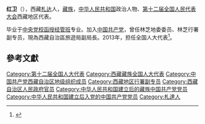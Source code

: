 '''红卫'''（{{bd|1967年||}}），西藏[[札达|札达]]人，[[藏族|藏族]]，[[中华人民共和国|中华人民共和国]]政治人物、[[第十二届全国人民代表大会|第十二届全国人民代表大会]]西藏地区代表。

毕业于[[中央党校函授经管班|中央党校函授经管班]]专业。加入[[中国共产党|中国共产党]]，曾任林芝地委委员、林芝行署副专员，現為西藏自治區旅遊局副局長。2013年，担任全国人大代表<ref>{{cite news|title=全国人大代表信息-红卫|url= http://210.82.31.1:8084/delegate/viewDelegate.action?dbid=122422|accessdate=2013-04-05|newspaper=全国人大网|archive-url=https://web.archive.org/web/20160305222415/http://www.npc.gov.cn/delegate/viewDelegate.action?dbid=122422|archive-date=2016-03-05|dead-url=yes}}</ref>。

==參考文獻==
{{reflist}}
{{中华人民共和国官员小作品}}

{{DEFAULTSORT:H紅}}
[[Category:第十二届全国人大代表|Category:第十二届全国人大代表]]
[[Category:西藏藏族全国人大代表|Category:西藏藏族全国人大代表]]
[[Category:中国共产党西藏自治区地级组织成员|Category:中国共产党西藏自治区地级组织成员]]
[[Category:西藏地区行署副专员|Category:西藏地区行署副专员]]
[[Category:西藏自治区人民政府官员|Category:西藏自治区人民政府官员]]
[[Category:中华人民共和国建立后的藏族中国共产党党员|Category:中华人民共和国建立后的藏族中国共产党党员]]
[[Category:中华人民共和国建立后入党的中国共产党党员|Category:中华人民共和国建立后入党的中国共产党党员]]
[[Category:札達人|Category:札達人]]
